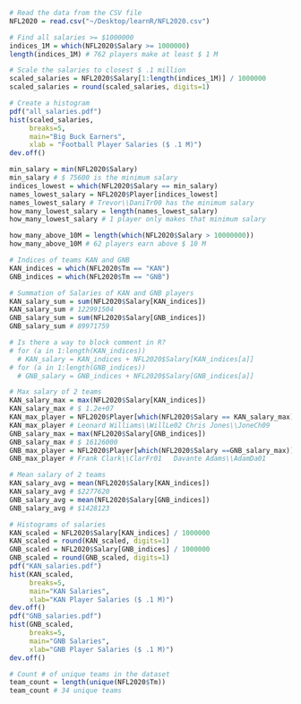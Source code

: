 ```r
# Read the data from the CSV file
NFL2020 = read.csv("~/Desktop/learnR/NFL2020.csv")

# Find all salaries >= $1000000
indices_1M = which(NFL2020$Salary >= 1000000)
length(indices_1M) # 762 players make at least $ 1 M

# Scale the salaries to closest $ .1 million
scaled_salaries = NFL2020$Salary[1:length(indices_1M)] / 1000000
scaled_salaries = round(scaled_salaries, digits=1)

# Create a histogram
pdf("all_salaries.pdf")
hist(scaled_salaries, 
     breaks=5,
     main="Big Buck Earners", 
     xlab = "Football Player Salaries ($ .1 M)")
dev.off()
```
```r
min_salary = min(NFL2020$Salary)
min_salary # $ 75600 is the minimum salary
indices_lowest = which(NFL2020$Salary == min_salary)
names_lowest_salary = NFL2020$Player[indices_lowest]
names_lowest_salary # Trevor\\DaniTr00 has the minimum salary
how_many_lowest_salary = length(names_lowest_salary)
how_many_lowest_salary # 1 player only makes that minimum salary
```
```r
how_many_above_10M = length(which(NFL2020$Salary > 10000000))
how_many_above_10M # 62 players earn above $ 10 M
```
```r
# Indices of teams KAN and GNB
KAN_indices = which(NFL2020$Tm == "KAN")
GNB_indices = which(NFL2020$Tm == "GNB")

# Summation of Salaries of KAN and GNB players
KAN_salary_sum = sum(NFL2020$Salary[KAN_indices])
KAN_salary_sum # 122991504
GNB_salary_sum = sum(NFL2020$Salary[GNB_indices])
GNB_salary_sum # 89971759

# Is there a way to block comment in R?
# for (a in 1:length(KAN_indices))
  # KAN_salary = KAN_indices + NFL2020$Salary[KAN_indices[a]]
# for (a in 1:length(GNB_indices))
  # GNB_salary = GNB_indices + NFL2020$Salary[GNB_indices[a]]

# Max salary of 2 teams
KAN_salary_max = max(NFL2020$Salary[KAN_indices])
KAN_salary_max # $ 1.2e+07
KAN_max_player = NFL2020$Player[which(NFL2020$Salary == KAN_salary_max)]
KAN_max_player # Leonard Williams\\WillLe02 Chris Jones\\JoneCh09  
GNB_salary_max = max(NFL2020$Salary[GNB_indices])
GNB_salary_max # $ 16126000
GNB_max_player = NFL2020$Player[which(NFL2020$Salary ==GNB_salary_max)]
GNB_max_player # Frank Clark\\ClarFr01   Davante Adams\\AdamDa01

# Mean salary of 2 teams
KAN_salary_avg = mean(NFL2020$Salary[KAN_indices])
KAN_salary_avg # $2277620
GNB_salary_avg = mean(NFL2020$Salary[GNB_indices])
GNB_salary_avg # $1428123

# Histograms of salaries
KAN_scaled = NFL2020$Salary[KAN_indices] / 1000000
KAN_scaled = round(KAN_scaled, digits=1)
GNB_scaled = NFL2020$Salary[GNB_indices] / 1000000
GNB_scaled = round(GNB_scaled, digits=1)
pdf("KAN_salaries.pdf")
hist(KAN_scaled, 
     breaks=5, 
     main="KAN Salaries", 
     xlab="KAN Player Salaries ($ .1 M)")
dev.off()
pdf("GNB_salaries.pdf")
hist(GNB_scaled, 
     breaks=5, 
     main="GNB Salaries",
     xlab="GNB Player Salaries ($ .1 M)")
dev.off()
```
```r
# Count # of unique teams in the dataset
team_count = length(unique(NFL2020$Tm))
team_count # 34 unique teams
```